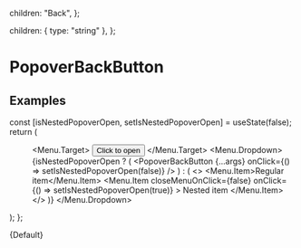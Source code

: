 
  children: "Back",
};

  children: { type: "string" },
};

<Meta
  title="Buttons/PopoverBackButton"
  component={PopoverBackButton}
  args={args}
  argTypes={argTypes}
/>

# PopoverBackButton

## Examples

  const [isNestedPopoverOpen, setIsNestedPopoverOpen] = useState(false);
  return (
    <Flex justify="center">
      <Menu>
        <Menu.Target>
          <Button variant="filled">Click to open</Button>
        </Menu.Target>
        <Menu.Dropdown>
          {isNestedPopoverOpen ? (
            <Box h="5rem">
              <PopoverBackButton
                {...args}
                onClick={() => setIsNestedPopoverOpen(false)}
              />
            </Box>
          ) : (
            <>
              <Menu.Item>Regular item</Menu.Item>
              <Menu.Item
                closeMenuOnClick={false}
                onClick={() => setIsNestedPopoverOpen(true)}
              >
                Nested item
              </Menu.Item>
            </>
          )}
        </Menu.Dropdown>
      </Menu>
    </Flex>
  );
};


<Canvas>
  <Story name="Default">{Default}</Story>
</Canvas>
